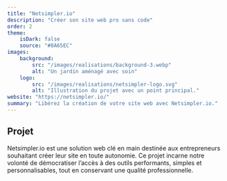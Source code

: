 ```yaml
---
title: "Netsimpler.io"
description: "Créer son site web pro sans code"
order: 2
theme:
    isDark: false
    source: "#0A65EC"
images:
    background:
        src: "/images/realisations/background-3.webp"
        alt: "Un jardin aménagé avec soin"
    logo:
        src: "/images/realisations/netsimpler-logo.svg"
        alt: "Illustration du projet avec un point principal."
website: "https://netsimpler.io/"
summary: "Libérez la création de votre site web avec Netsimpler.io."
---
```


## Projet
Netsimpler.io est une solution web clé en main destinée aux entrepreneurs souhaitant créer leur site en toute autonomie.
Ce projet incarne notre volonté de démocratiser l’accès à des outils performants, simples et personnalisables, tout en conservant une qualité professionnelle.